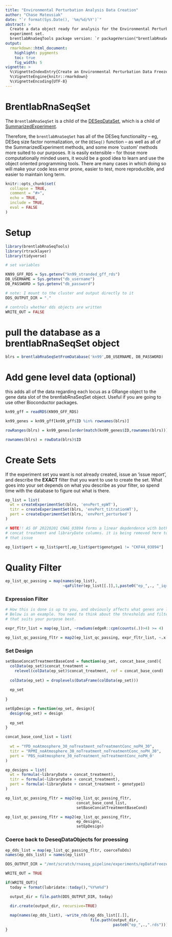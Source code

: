 ```yaml
---
title: "Environmental Perturbation Analysis Data Creation"
author: "Chase Mateusiak"
date: "`r format(Sys.Date(), '%m/%d/%Y')`"
abstract: >
  Create a data object ready for analysis for the Environmental Perturbation 
  experiment set.
  brentlabRnaSeqTools package version: `r packageVersion("brentlabRnaSeqTools")`
output:
  rmarkdown::html_document:
    highlight: pygments
    toc: true
    fig_width: 5
vignette: >
  %\VignetteIndexEntry{Create an Environmental Perturbation Data Freeze}
  %\VignetteEngine{knitr::rmarkdown}
  %\VignetteEncoding{UTF-8}
---
```


# BrentlabRnaSeqSet

The `BrentlabRnaSeqSet` is a child of the [DESeqDataSet](http://bioconductor.org/packages/devel/bioc/vignettes/DESeq2/inst/doc/DESeq2.html#the-deseqdataset), which is a child of 
[SummarizedExperiment](https://bioconductor.org/packages/release/bioc/vignettes/SummarizedExperiment/inst/doc/SummarizedExperiment.html).  

Therefore, the `brentlabRnaSeqSet` has all of the DESeq functionality -- eg, 
DESeq size factor normalization, or the `DESeq()` function -- as well as all of 
the SummarizedExperiment methods, and some more 'custom' methods more suited to 
our purposes. It is easily extensible -- for those more computationally minded 
users, it would be a good idea to learn and use the object oriented programming 
tools. There are many cases in which doing so will make your code less error 
prone, easier to test, more reproducible, and easier to maintain long term.

```r
knitr::opts_chunk$set(
  collapse = TRUE,
  comment = "#>",
  echo = TRUE,
  include = TRUE,
  eval = FALSE
)
```

# Setup

```r
library(brentlabRnaSeqTools)
library(rtracklayer)
library(tidyverse)

# set variables 

KN99_GFF_RDS = Sys.getenv("kn99_stranded_gff_rds")
DB_USERNAME = Sys.getenv("db_username")
DB_PASSWORD = Sys.getenv("db_password")

# note: I mount to the cluster and output directly to it
DDS_OUTPUT_DIR = "."

# controls whether dds objects are written
WRITE_OUT = FALSE
```

# pull the database as a brentlabRnaSeqSet object

```r
blrs = brentlabRnaSeqSetFromDatabase('kn99',DB_USERNAME, DB_PASSWORD)
```

# Add gene level data (optional)

this adds all of the data regarding each locus as a GRange object to the
gene data slot of the brentlabRnaSeqSet object. Useful if you are going to
use other Bioconductor packages.

```r
kn99_gff = readRDS(KN99_GFF_RDS)

kn99_genes = kn99_gff[kn99_gff$ID %in% rownames(blrs)]

rowRanges(blrs) = kn99_genes[order(match(kn99_genes$ID,rownames(blrs)))]

rownames(blrs) = rowData(blrs)$ID
```

# Create Sets

If the experiment set you want is not already created, issue an 'issue report', 
and describe the **EXACT** filter that you want to use to create the set. What 
goes into your set depends on what you describe as your filter, so spend time 
with the database to figure out what is there.

```r
ep_list = list(
  wt = createExperimentSet(blrs, 'envPert_epWT'),
  titr = createExperimentSet(blrs, 'envPert_titrationWT'),
  pert = createExperimentSet(blrs, 'envPert_perturbed')
)

# NOTE!! AS OF 20220201 CNAG_03894 forms a linear depdendence with both 
# concat treatment and libraryDate columns. it is being removed here to solve
# that issue

ep_list$pert = ep_list$pert[,ep_list$pert$genotype1 != "CKF44_03894"]
```

# Quality Filter

```r

ep_list_qc_passing = map(names(ep_list), 
                         ~qaFilter(ep_list[[.]],1,paste0("ep_",., "_iqr")))

```

### Expression Filter

```r
# How this is done is up to you, and obviously affects what genes are left in.
# Below is an example. You need to think about the thresholds and filter method 
# that suits your purpose best.

expr_fltr_list = map(ep_list, ~rowSums(edgeR::cpm(counts(.))>4) >= 4)

ep_list_qc_passing_fltr = map2(ep_list_qc_passing, expr_fltr_list, ~.x[.y,]) 
```

### Set Design

```r
setBaseConcatTreatmentBaseCond = function(ep_set, concat_base_cond){
  colData(ep_set)$concat_treatment = 
    relevel(colData(ep_set)$concat_treatment, ref = concat_base_cond)
  
  colData(ep_set) = droplevels(DataFrame(colData(ep_set)))
  
  ep_set
  
}

setEpDesign = function(ep_set, design){
  design(ep_set) = design
  
  ep_set
}

concat_base_cond_list = list(
  
  wt = "YPD_noAtmosphere_30_noTreatment_noTreatmentConc_noPH_30",
  titr = "RPMI_noAtmosphere_30_noTreatment_noTreatmentConc_noPH_30",
  pert = 'PBS_noAtmosphere_30_noTreatment_noTreatmentConc_noPH_0'
)

ep_designs = list(
  wt = formula(~libraryDate + concat_treatment),
  titr = formula(~libraryDate + concat_treatment),
  pert = formula(~libraryDate + concat_treatment + genotype1)
)

ep_list_qc_passing_fltr = map2(ep_list_qc_passing_fltr, 
                               concat_base_cond_list, 
                               setBaseConcatTreatmentBaseCond)

ep_list_qc_passing_fltr = map2(ep_list_qc_passing_fltr, 
                               ep_designs, 
                               setEpDesign)


```

### Coerce back to DeseqDataObjects for proessing

```r
ep_dds_list = map(ep_list_qc_passing_fltr, coerceToDds)
names(ep_dds_list) = names(ep_list)
```

```r
DDS_OUTPUT_DIR = "/mnt/scratch/rnaseq_pipeline/experiments/epDatafreeze"

WRITE_OUT = TRUE

if(WRITE_OUT){
  today = format(lubridate::today(),"%Y%m%d")

  output_dir = file.path(DDS_OUTPUT_DIR, today)

  dir.create(output_dir, recursive=TRUE)
  
  map(names(ep_dds_list), ~write_rds(ep_dds_list[[.]],
                                     file.path(output_dir,
                                               paste0("ep_",.,".rds"))))
}
```
